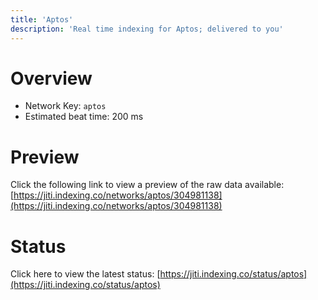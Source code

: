 ```yaml
---
title: 'Aptos'
description: 'Real time indexing for Aptos; delivered to you'
---
```


# Overview
- Network Key: `aptos`
- Estimated beat time: 200 ms

# Preview
Click the following link to view a preview of the raw data available: [https://jiti.indexing.co/networks/aptos/304981138](https://jiti.indexing.co/networks/aptos/304981138)

# Status
Click here to view the latest status: [https://jiti.indexing.co/status/aptos](https://jiti.indexing.co/status/aptos)
